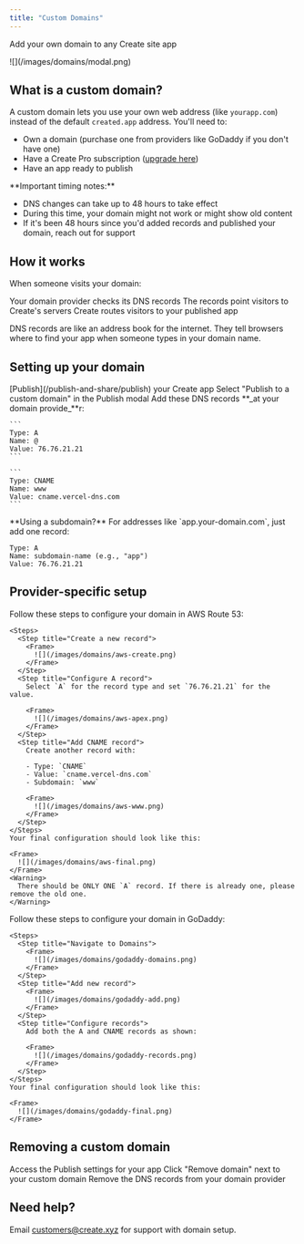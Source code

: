 ```yaml
---
title: "Custom Domains"
---
```


Add your own domain to any Create site app

<Frame caption="Custom domain configuration in the Publish modal">
  ![](/images/domains/modal.png)
</Frame>

## What is a custom domain?

A custom domain lets you use your own web address (like `yourapp.com`) instead of the default `created.app` address. You'll need to:

- Own a domain (purchase one from providers like GoDaddy if you don't have one)
- Have a Create Pro subscription ([upgrade here](https://create.xyz/pricing))
- Have an app ready to publish

<Note>
  **Important timing notes:**

  - DNS changes can take up to 48 hours to take effect
  - During this time, your domain might not work or might show old content
  - If it's been 48 hours since you'd added records and published your domain, reach out for support
</Note>

## How it works

When someone visits your domain:

<Steps>
  <Step title="DNS Lookup">
    Your domain provider checks its DNS records
  </Step>
  <Step title="Routing">
    The records point visitors to Create's servers
  </Step>
  <Step title="Delivery">
    Create routes visitors to your published app
  </Step>
</Steps>

DNS records are like an address book for the internet. They tell browsers where to find your app when someone types in your domain name.

## Setting up your domain

<Steps>
  <Step title="Publish your app">
    [Publish](/publish-and-share/publish) your Create app
  </Step>
  <Step title="Configure domain">
     Select "Publish to a custom domain" in the Publish modal
  </Step>
  <Step title="Add DNS records within your hosting control panel from your provider">
    Add these DNS records **_at your domain provide_**r: 

    ```
    Type: A
    Name: @
    Value: 76.76.21.21
    ```

    ```
    Type: CNAME
    Name: www
    Value: cname.vercel-dns.com
    ```
  </Step>
</Steps>

<Note>
  **Using a subdomain?** For addresses like `app.your-domain.com`, just add one record:

  ```
  Type: A
  Name: subdomain-name (e.g., "app")
  Value: 76.76.21.21
  ```
</Note>

## Provider-specific setup

<AccordionGroup>
  <Accordion title="AWS Route 53">
    Follow these steps to configure your domain in AWS Route 53:

    <Steps>
      <Step title="Create a new record">
        <Frame>
          ![](/images/domains/aws-create.png)
        </Frame>
      </Step>
      <Step title="Configure A record">
        Select `A` for the record type and set `76.76.21.21` for the value.

        <Frame>
          ![](/images/domains/aws-apex.png)
        </Frame>
      </Step>
      <Step title="Add CNAME record">
        Create another record with:

        - Type: `CNAME`
        - Value: `cname.vercel-dns.com`
        - Subdomain: `www`

        <Frame>
          ![](/images/domains/aws-www.png)
        </Frame>
      </Step>
    </Steps>
    Your final configuration should look like this:

    <Frame>
      ![](/images/domains/aws-final.png)
    </Frame>
    <Warning>
      There should be ONLY ONE `A` record. If there is already one, please remove the old one.
    </Warning>
  </Accordion>
  <Accordion title="GoDaddy">
    Follow these steps to configure your domain in GoDaddy:

    <Steps>
      <Step title="Navigate to Domains">
        <Frame>
          ![](/images/domains/godaddy-domains.png)
        </Frame>
      </Step>
      <Step title="Add new record">
        <Frame>
          ![](/images/domains/godaddy-add.png)
        </Frame>
      </Step>
      <Step title="Configure records">
        Add both the A and CNAME records as shown:

        <Frame>
          ![](/images/domains/godaddy-records.png)
        </Frame>
      </Step>
    </Steps>
    Your final configuration should look like this:

    <Frame>
      ![](/images/domains/godaddy-final.png)
    </Frame>
  </Accordion>
</AccordionGroup>

## Removing a custom domain

<Steps>
  <Step title="Open Publish modal">
    Access the Publish settings for your app
  </Step>
  <Step title="Remove domain">
    Click "Remove domain" next to your custom domain
  </Step>
  <Step title="Clean up DNS">
    Remove the DNS records from your domain provider
  </Step>
</Steps>

## Need help?

Email [customers@create.xyz](mailto:customers@create.xyz) for support with domain setup.